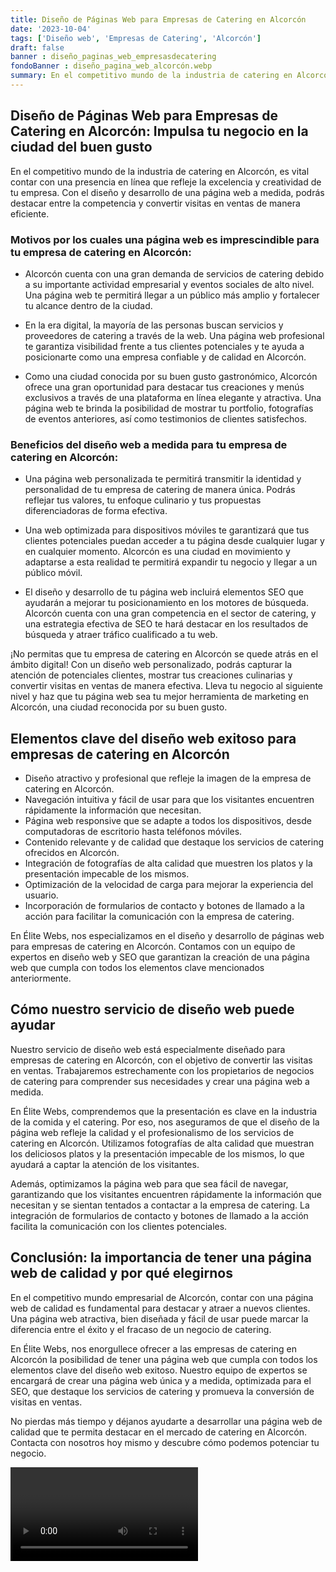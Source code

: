 ```yaml
---
title: Diseño de Páginas Web para Empresas de Catering en Alcorcón
date: '2023-10-04'
tags: ['Diseño web', 'Empresas de Catering', 'Alcorcón']
draft: false
banner : diseño_paginas_web_empresasdecatering
fondoBanner : diseño_pagina_web_alcorcón.webp
summary: En el competitivo mundo de la industria de catering en Alcorcón, es vital contar con una presencia en línea que refleje la excelencia y creatividad de tu empresa. Con el diseño y desarrollo de una página web a medida, podrás destacar entre la competencia y convertir visitas en ventas de manera eficiente.
---
```


## Diseño de Páginas Web para Empresas de Catering en Alcorcón: Impulsa tu negocio en la ciudad del buen gusto

En el competitivo mundo de la industria de catering en Alcorcón, es vital contar con una presencia en línea que refleje la excelencia y creatividad de tu empresa. Con el diseño y desarrollo de una página web a medida, podrás destacar entre la competencia y convertir visitas en ventas de manera eficiente.

### Motivos por los cuales una página web es imprescindible para tu empresa de catering en Alcorcón:

- Alcorcón cuenta con una gran demanda de servicios de catering debido a su importante actividad empresarial y eventos sociales de alto nivel. Una página web te permitirá llegar a un público más amplio y fortalecer tu alcance dentro de la ciudad.

- En la era digital, la mayoría de las personas buscan servicios y proveedores de catering a través de la web. Una página web profesional te garantiza visibilidad frente a tus clientes potenciales y te ayuda a posicionarte como una empresa confiable y de calidad en Alcorcón.

- Como una ciudad conocida por su buen gusto gastronómico, Alcorcón ofrece una gran oportunidad para destacar tus creaciones y menús exclusivos a través de una plataforma en línea elegante y atractiva. Una página web te brinda la posibilidad de mostrar tu portfolio, fotografías de eventos anteriores, así como testimonios de clientes satisfechos.

### Beneficios del diseño web a medida para tu empresa de catering en Alcorcón:

- Una página web personalizada te permitirá transmitir la identidad y personalidad de tu empresa de catering de manera única. Podrás reflejar tus valores, tu enfoque culinario y tus propuestas diferenciadoras de forma efectiva.

- Una web optimizada para dispositivos móviles te garantizará que tus clientes potenciales puedan acceder a tu página desde cualquier lugar y en cualquier momento. Alcorcón es una ciudad en movimiento y adaptarse a esta realidad te permitirá expandir tu negocio y llegar a un público móvil.

- El diseño y desarrollo de tu página web incluirá elementos SEO que ayudarán a mejorar tu posicionamiento en los motores de búsqueda. Alcorcón cuenta con una gran competencia en el sector de catering, y una estrategia efectiva de SEO te hará destacar en los resultados de búsqueda y atraer tráfico cualificado a tu web.

¡No permitas que tu empresa de catering en Alcorcón se quede atrás en el ámbito digital! Con un diseño web personalizado, podrás capturar la atención de potenciales clientes, mostrar tus creaciones culinarias y convertir visitas en ventas de manera efectiva. Lleva tu negocio al siguiente nivel y haz que tu página web sea tu mejor herramienta de marketing en Alcorcón, una ciudad reconocida por su buen gusto.

<GifSeo />

<Cta />

## Elementos clave del diseño web exitoso para empresas de catering en Alcorcón

- Diseño atractivo y profesional que refleje la imagen de la empresa de catering en Alcorcón.
- Navegación intuitiva y fácil de usar para que los visitantes encuentren rápidamente la información que necesitan.
- Página web responsive que se adapte a todos los dispositivos, desde computadoras de escritorio hasta teléfonos móviles.
- Contenido relevante y de calidad que destaque los servicios de catering ofrecidos en Alcorcón.
- Integración de fotografías de alta calidad que muestren los platos y la presentación impecable de los mismos.
- Optimización de la velocidad de carga para mejorar la experiencia del usuario.
- Incorporación de formularios de contacto y botones de llamado a la acción para facilitar la comunicación con la empresa de catering.

En Élite Webs, nos especializamos en el diseño y desarrollo de páginas web para empresas de catering en Alcorcón. Contamos con un equipo de expertos en diseño web y SEO que garantizan la creación de una página web que cumpla con todos los elementos clave mencionados anteriormente.

## Cómo nuestro servicio de diseño web puede ayudar

Nuestro servicio de diseño web está especialmente diseñado para empresas de catering en Alcorcón, con el objetivo de convertir las visitas en ventas. Trabajaremos estrechamente con los propietarios de negocios de catering para comprender sus necesidades y crear una página web a medida.

En Élite Webs, comprendemos que la presentación es clave en la industria de la comida y el catering. Por eso, nos aseguramos de que el diseño de la página web refleje la calidad y el profesionalismo de los servicios de catering en Alcorcón. Utilizamos fotografías de alta calidad que muestran los deliciosos platos y la presentación impecable de los mismos, lo que ayudará a captar la atención de los visitantes.

Además, optimizamos la página web para que sea fácil de navegar, garantizando que los visitantes encuentren rápidamente la información que necesitan y se sientan tentados a contactar a la empresa de catering. La integración de formularios de contacto y botones de llamado a la acción facilita la comunicación con los clientes potenciales.

## Conclusión: la importancia de tener una página web de calidad y por qué elegirnos

En el competitivo mundo empresarial de Alcorcón, contar con una página web de calidad es fundamental para destacar y atraer a nuevos clientes. Una página web atractiva, bien diseñada y fácil de usar puede marcar la diferencia entre el éxito y el fracaso de un negocio de catering.

En Élite Webs, nos enorgullece ofrecer a las empresas de catering en Alcorcón la posibilidad de tener una página web que cumpla con todos los elementos clave del diseño web exitoso. Nuestro equipo de expertos se encargará de crear una página web única y a medida, optimizada para el SEO, que destaque los servicios de catering y promueva la conversión de visitas en ventas.

No pierdas más tiempo y déjanos ayudarte a desarrollar una página web de calidad que te permita destacar en el mercado de catering en Alcorcón. Contacta con nosotros hoy mismo y descubre cómo podemos potenciar tu negocio.

<Video />

<CtaBot job='Empresas de Catering' city='Alcorcón'/>

<Gmaps query='Alcorcón+españa+maps' />